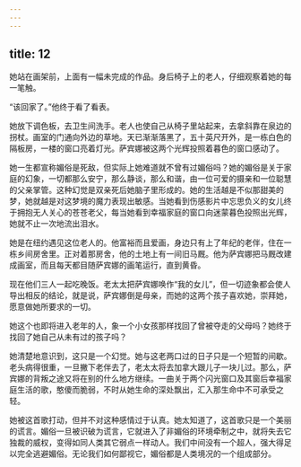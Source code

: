 ```yaml
---
---
---
```

title: 12
---



她站在画架前，上面有一幅未完成的作品。身后椅子上的老人，仔细观察着她的每一笔触。

“该回家了。”他终于看了看表。

她放下调色板，去卫生间洗手。老人也使自己从椅子里站起来，去拿斜靠在泉边的拐杖。画室的门通向外边的草地。天已渐渐落黑了，五十英尺开外，是一栋白色的隔板房，一楼的窗口亮着灯光。萨宾娜被这两个光辉投照着暮色的窗口感动了。

她一生都宣称媚俗是死敌，但实际上她难道就不曾有过媚俗吗？她的媚俗是关于家庭的幻象，一切都那么安宁，那么静谈，那么和谐，由一位可爱的摄亲和一位聪慧的父亲掌管。这种幻觉是双亲死后她脑子里形成的。她的生活越是不似那甜美的梦，她就越是对这梦境的魔力表现出敏感。当她看到伤感影片中忘思负义的女儿终于拥抱无人关心的苍苍老父，每当她看到幸福家庭的窗口向迷蒙暮色投照出光辉，她就不止一次地流出泪水。

她是在纽约遇见这位老人的。他富裕而且爱画，身边只有上了年纪的老伴，住在一栋乡间房舍里。正对着那房舍，他的土地上有一间旧马厩。他为萨宾娜把马厩改建成画室，而且每天都目随萨宾娜的画笔运行，直到黄昏。

现在他们三人一起吃晚饭。老太太把萨宾娜唤作“我的女儿”，但一切迹象都会使人导出相反的结论，就是说，萨宾娜倒是母亲，而她的这两个孩子喜欢她，崇拜她，愿意做她所要求的一切。

她这个也即将进入老年的人，象一个小女孩那样找回了曾被夺走的父母吗？她终于找回了她自己从未有过的孩子吗？

她清楚地意识到，这只是一个幻觉。她与这老两口过的日子只是一个短暂的间歇。老头病得很重，一旦撇下老伴去了，老太太将去加拿大跟儿子一块儿过。那么，萨宾娜的背叛之途又将在别的什么地方继续。一曲关于两个闪光窗口及其窗后幸福家庭生活的歌，憨傻而脆弱，不时从她生命的深处飘出，汇入那生命中不可承受之轻。

她被这首歌打动，但并不对这种感情过于认真。她太知道了，这首歌只是一个美丽的谎言。媚俗一旦被识破为谎言，它就进入了非媚俗的环境牵制之中，就将失去它独裁的威权，变得如同人类其它弱点一样动人。我们中间没有一个超人，强大得足以完全逃避媚俗。无论我们如何鄙视它，媚俗都是人类境况的一个组成部分。